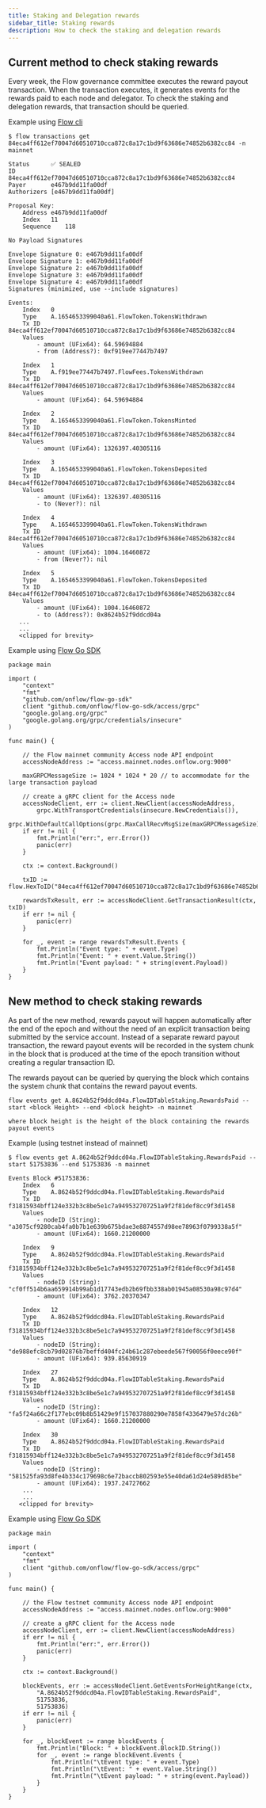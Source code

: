 ```yaml
---
title: Staking and Delegation rewards
sidebar_title: Staking rewards
description: How to check the staking and delegation rewards
---
```


## Current method to check staking rewards

Every week, the Flow governance committee executes the reward payout transaction.
When the transaction executes, it generates events for the rewards paid to each node and delegator.
To check the staking and delegation rewards, that transaction should be queried.

Example using [Flow cli](https://developers.flow.com/tools/flow-cli)
```
$ flow transactions get 84eca4ff612ef70047d60510710cca872c8a17c1bd9f63686e74852b6382cc84 -n mainnet

Status		✅ SEALED
ID		84eca4ff612ef70047d60510710cca872c8a17c1bd9f63686e74852b6382cc84
Payer		e467b9dd11fa00df
Authorizers	[e467b9dd11fa00df]

Proposal Key:
    Address	e467b9dd11fa00df
    Index	11
    Sequence	118

No Payload Signatures

Envelope Signature 0: e467b9dd11fa00df
Envelope Signature 1: e467b9dd11fa00df
Envelope Signature 2: e467b9dd11fa00df
Envelope Signature 3: e467b9dd11fa00df
Envelope Signature 4: e467b9dd11fa00df
Signatures (minimized, use --include signatures)

Events:
    Index	0
    Type	A.1654653399040a61.FlowToken.TokensWithdrawn
    Tx ID	84eca4ff612ef70047d60510710cca872c8a17c1bd9f63686e74852b6382cc84
    Values
		- amount (UFix64): 64.59694884
		- from (Address?): 0xf919ee77447b7497

    Index	1
    Type	A.f919ee77447b7497.FlowFees.TokensWithdrawn
    Tx ID	84eca4ff612ef70047d60510710cca872c8a17c1bd9f63686e74852b6382cc84
    Values
		- amount (UFix64): 64.59694884

    Index	2
    Type	A.1654653399040a61.FlowToken.TokensMinted
    Tx ID	84eca4ff612ef70047d60510710cca872c8a17c1bd9f63686e74852b6382cc84
    Values
		- amount (UFix64): 1326397.40305116

    Index	3
    Type	A.1654653399040a61.FlowToken.TokensDeposited
    Tx ID	84eca4ff612ef70047d60510710cca872c8a17c1bd9f63686e74852b6382cc84
    Values
		- amount (UFix64): 1326397.40305116
		- to (Never?): nil

    Index	4
    Type	A.1654653399040a61.FlowToken.TokensWithdrawn
    Tx ID	84eca4ff612ef70047d60510710cca872c8a17c1bd9f63686e74852b6382cc84
    Values
		- amount (UFix64): 1004.16460872
		- from (Never?): nil

    Index	5
    Type	A.1654653399040a61.FlowToken.TokensDeposited
    Tx ID	84eca4ff612ef70047d60510710cca872c8a17c1bd9f63686e74852b6382cc84
    Values
		- amount (UFix64): 1004.16460872
		- to (Address?): 0x8624b52f9ddcd04a
   ...
   ...
   <clipped for brevity>
```

Example using [Flow Go SDK](https://developers.flow.com/tools/flow-go-sdk)
```
package main

import (
	"context"
	"fmt"
	"github.com/onflow/flow-go-sdk"
	client "github.com/onflow/flow-go-sdk/access/grpc"
	"google.golang.org/grpc"
	"google.golang.org/grpc/credentials/insecure"
)

func main() {

	// the Flow mainnet community Access node API endpoint
	accessNodeAddress := "access.mainnet.nodes.onflow.org:9000"

	maxGRPCMessageSize := 1024 * 1024 * 20 // to accommodate for the large transaction payload

	// create a gRPC client for the Access node
	accessNodeClient, err := client.NewClient(accessNodeAddress,
		grpc.WithTransportCredentials(insecure.NewCredentials()),
		grpc.WithDefaultCallOptions(grpc.MaxCallRecvMsgSize(maxGRPCMessageSize)))
	if err != nil {
		fmt.Println("err:", err.Error())
		panic(err)
	}

	ctx := context.Background()

	txID := flow.HexToID("84eca4ff612ef70047d60510710cca872c8a17c1bd9f63686e74852b6382cc84")

	rewardsTxResult, err := accessNodeClient.GetTransactionResult(ctx, txID)
	if err != nil {
		panic(err)
	}

	for _, event := range rewardsTxResult.Events {
		fmt.Println("Event type: " + event.Type)
		fmt.Println("Event: " + event.Value.String())
		fmt.Println("Event payload: " + string(event.Payload))
	}
}
```

## New method to check staking rewards

As part of the new method, rewards payout will happen automatically after the end of the epoch and without the need of an explicit transaction being submitted by the service account.
Instead of a separate reward payout transaction, the reward payout events will be recorded in the system chunk in the block that is produced at the time of the epoch transition without creating a regular transaction ID.

The rewards payout can be queried by querying the block which contains the system chunk that contains the reward payout events.
```
flow events get A.8624b52f9ddcd04a.FlowIDTableStaking.RewardsPaid --start <block Height> --end <block height> -n mainnet

where block height is the height of the block containing the rewards payout events
```

Example (using testnet instead of mainnet)

```
$ flow events get A.8624b52f9ddcd04a.FlowIDTableStaking.RewardsPaid --start 51753836 --end 51753836 -n mainnet

Events Block #51753836:
    Index	6
    Type	A.8624b52f9ddcd04a.FlowIDTableStaking.RewardsPaid
    Tx ID	f31815934bff124e332b3c8be5e1c7a949532707251a9f2f81def8cc9f3d1458
    Values
		- nodeID (String): "a3075cf9280cab4fa0b7b1e639b675bdae3e8874557d98ee78963f0799338a5f"
		- amount (UFix64): 1660.21200000

    Index	9
    Type	A.8624b52f9ddcd04a.FlowIDTableStaking.RewardsPaid
    Tx ID	f31815934bff124e332b3c8be5e1c7a949532707251a9f2f81def8cc9f3d1458
    Values
		- nodeID (String): "cf0ff514b6aa659914b99ab1d17743edb2b69fbb338ab01945a08530a98c97d4"
		- amount (UFix64): 3762.20370347

    Index	12
    Type	A.8624b52f9ddcd04a.FlowIDTableStaking.RewardsPaid
    Tx ID	f31815934bff124e332b3c8be5e1c7a949532707251a9f2f81def8cc9f3d1458
    Values
		- nodeID (String): "de988efc8cb79d02876b7beffd404fc24b61c287ebeede567f90056f0eece90f"
		- amount (UFix64): 939.85630919

    Index	27
    Type	A.8624b52f9ddcd04a.FlowIDTableStaking.RewardsPaid
    Tx ID	f31815934bff124e332b3c8be5e1c7a949532707251a9f2f81def8cc9f3d1458
    Values
		- nodeID (String): "fa5f24a66c2f177ebc09b8b51429e9f157037880290e7858f4336479e57dc26b"
		- amount (UFix64): 1660.21200000

    Index	30
    Type	A.8624b52f9ddcd04a.FlowIDTableStaking.RewardsPaid
    Tx ID	f31815934bff124e332b3c8be5e1c7a949532707251a9f2f81def8cc9f3d1458
    Values
		- nodeID (String): "581525fa93d8fe4b334c179698c6e72baccb802593e55e40da61d24e589d85be"
		- amount (UFix64): 1937.24727662
    ...
    ...
   <clipped for brevity>
```

Example using [Flow Go SDK](https://developers.flow.com/tools/flow-go-sdk)
```
package main

import (
	"context"
	"fmt"
	client "github.com/onflow/flow-go-sdk/access/grpc"
)

func main() {

	// the Flow testnet community Access node API endpoint
	accessNodeAddress := "access.mainnet.nodes.onflow.org:9000"

	// create a gRPC client for the Access node
	accessNodeClient, err := client.NewClient(accessNodeAddress)
	if err != nil {
		fmt.Println("err:", err.Error())
		panic(err)
	}

	ctx := context.Background()

	blockEvents, err := accessNodeClient.GetEventsForHeightRange(ctx,
		"A.8624b52f9ddcd04a.FlowIDTableStaking.RewardsPaid",
		51753836,
		51753836)
	if err != nil {
		panic(err)
	}

	for _, blockEvent := range blockEvents {
		fmt.Println("Block: " + blockEvent.BlockID.String())
		for _, event := range blockEvent.Events {
			fmt.Println("\tEvent type: " + event.Type)
			fmt.Println("\tEvent: " + event.Value.String())
			fmt.Println("\tEvent payload: " + string(event.Payload))
		}
	}
}
```